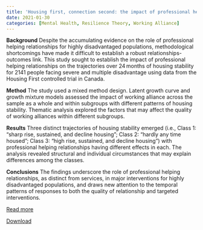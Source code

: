 ```yaml
---
title: 'Housing first, connection second: the impact of professional helping relationships on the trajectories of housing stability for people facing severe and multiple disadvantage'
date: 2021-01-30
categories: [Mental Health, Resilience Theory, Working Alliance]
---
```


**Background**
Despite the accumulating evidence on the role of professional helping relationships for highly disadvantaged populations, methodological shortcomings have made it difficult to establish a robust relationships-outcomes link. This study sought to establish the impact of professional helping relationships on the trajectories over 24 months of housing stability for 2141 people facing severe and multiple disadvantage using data from the Housing First controlled trial in Canada.

**Method**
The study used a mixed method design. Latent growth curve and growth mixture models assessed the impact of working alliance across the sample as a whole and within subgroups with different patterns of housing stability. Thematic analysis explored the factors that may affect the quality of working alliances within different subgroups.

**Results**
Three distinct trajectories of housing stability emerged (i.e., Class 1: “sharp rise, sustained, and decline housing”; Class 2: “hardly any time housed”; Class 3: “high rise, sustained, and decline housing”) with professional helping relationships having different effects in each. The analysis revealed structural and individual circumstances that may explain differences among the classes.

**Conclusions**
The findings underscore the role of professional helping relationships, as distinct from services, in major interventions for highly disadvantaged populations, and draws new attention to the temporal patterns of responses to both the quality of relationship and targeted interventions.

[Read more](https://doi.org/10.1186/s12889-021-10281-2)

[Download](Housinf-first.pdf)

